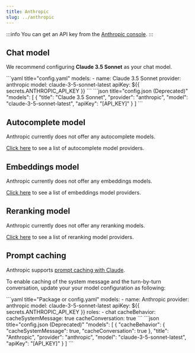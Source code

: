 ```yaml
---
title: Anthropic
slug: ../anthropic
---
```



:::info
You can get an API key from the [Anthropic console](https://console.anthropic.com/account/keys).
:::

## Chat model

We recommend configuring **Claude 3.5 Sonnet** as your chat model.

<Tabs groupId="config-example">
  <TabItem value="yaml" label="YAML">
  ```yaml title="config.yaml"
  models:
    - name: Claude 3.5 Sonnet
      provider: anthropic
      model: claude-3-5-sonnet-latest
      apiKey: ${{ secrets.ANTHROPIC_API_KEY }}
  ```
  </TabItem>
  <TabItem value="json" label="JSON">
  ```json title="config.json (Deprecated)"
    "models": [
      {
        "title": "Claude 3.5 Sonnet",
        "provider": "anthropic",
        "model": "claude-3-5-sonnet-latest",
        "apiKey": "[API_KEY]"
      }
    ]
  ```
  </TabItem>
</Tabs>

## Autocomplete model

Anthropic currently does not offer any autocomplete models.

[Click here](../../model-types/autocomplete.md) to see a list of autocomplete model providers.

## Embeddings model

Anthropic currently does not offer any embeddings models.

[Click here](../../model-types/embeddings.mdx) to see a list of embeddings model providers.

## Reranking model

Anthropic currently does not offer any reranking models.

[Click here](../../model-types/reranking.mdx) to see a list of reranking model providers.

## Prompt caching

Anthropic supports [prompt caching with Claude](https://docs.anthropic.com/en/docs/build-with-claude/prompt-caching).

To enable caching of the system message and the turn-by-turn conversation, update your your model configuration as following:

<Tabs groupId="config-example">
  <TabItem value="yaml" label="YAML">
  ```yaml title="Package or config.yaml"
  models:
    - name: Anthropic
      provider: anthropic
      model: claude-3-5-sonnet-latest
      apiKey: ${{ secrets.ANTHROPIC_API_KEY }}
      roles:
        - chat
      cacheBehavior:
        cacheSystemMessage: true
        cacheConversation: true
  ```
  </TabItem>
  <TabItem value="json" label="JSON">
  ```json title="config.json (Deprecated)"
  "models": [
    {
      "cacheBehavior": {
        "cacheSystemMessage": true,
        "cacheConversation": true
      },
      "title": "Anthropic",
      "provider": "anthropic",
      "model": "claude-3-5-sonnet-latest",
      "apiKey": "[API_KEY]"
    }
  ]
  ```
  </TabItem>
</Tabs>
